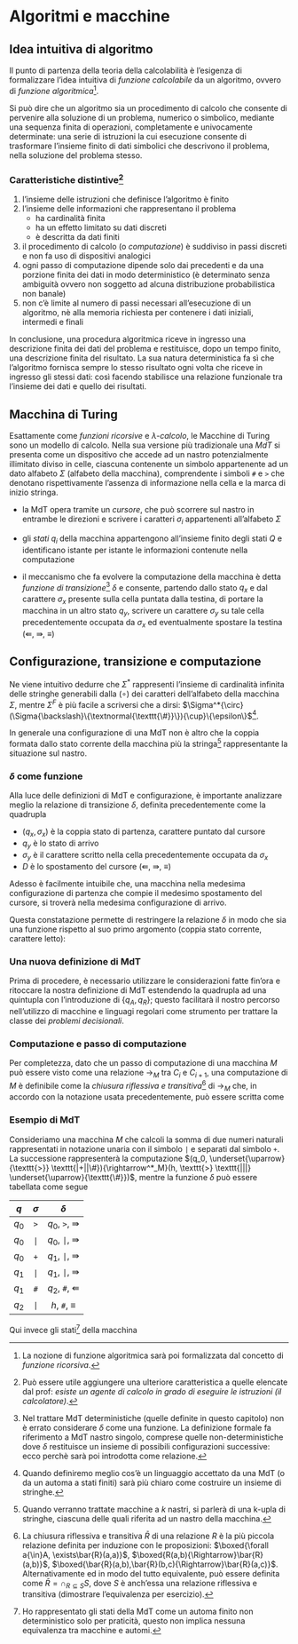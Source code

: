# Algoritmi e macchine \hfill \faGear








## Idea intuitiva di algoritmo

Il punto di partenza della teoria della calcolabilità è l'esigenza di formalizzare l'idea intuitiva di *funzione calcolabile* da un algoritmo, ovvero di *funzione algoritmica*[^1].

Si può dire che un algoritmo sia un procedimento di calcolo che consente di pervenire alla soluzione di un problema, numerico o simbolico, mediante una sequenza finita di operazioni, completamente e univocamente determinate: una serie di istruzioni la cui esecuzione consente di trasformare l'insieme finito di dati simbolici che descrivono il problema, nella soluzione del problema stesso.








### Caratteristiche distintive[^2]

1. l'insieme delle istruzioni che definisce l'algoritmo è finito
2. l'insieme delle informazioni che rappresentano il problema
    * ha cardinalità finita
    * ha un effetto limitato su dati discreti
    * è descritta da dati finiti
3. il procedimento di calcolo (o *computazione*) è suddiviso in passi discreti e non fa uso di dispositivi analogici
4. ogni passo di computazione dipende solo dai precedenti e da una porzione finita dei dati in modo deterministico (è determinato senza ambiguità ovvero non soggetto ad alcuna distribuzione probabilistica non banale)
5. non c'è limite al numero di passi necessari all'esecuzione di un algoritmo, nè alla memoria richiesta per contenere i dati iniziali, intermedi e finali

In conclusione, una procedura algoritmica riceve in ingresso una descrizione finita dei dati del problema e restituisce, dopo un tempo finito, una descrizione finita del risultato. La sua natura deterministica fa sì che l'algoritmo fornisca sempre lo stesso risultato ogni volta che riceve in ingresso gli stessi dati: così facendo stabilisce una relazione funzionale tra l'insieme dei dati e quello dei risultati.








## Macchina di Turing

Esattamente come *funzioni ricorsive* e *$\lambda$-calcolo*, le Macchine di Turing sono un modello di calcolo. Nella sua versione più tradizionale una *MdT* si presenta come un dispositivo che accede ad un nastro potenzialmente illimitato diviso in celle, ciascuna contenente un simbolo appartenente ad un dato alfabeto $\Sigma$ (alfabeto della macchina), comprendente i simboli `#` e `>` che denotano rispettivamente l'assenza di informazione nella cella e la marca di inizio stringa.
\begin{equation*}
\texttt{> a b ... a } \underset{\uparrow}{\texttt{a}} \texttt{ b \# \#}
\end{equation*}

* la MdT opera tramite un *cursore*, che può scorrere sul nastro in entrambe le direzioni e scrivere i caratteri $\sigma_i$ appartenenti all'alfabeto $\Sigma$

* gli *stati* $q_i$ della macchina appartengono all'insieme finito degli stati $Q$ e identificano istante per istante le informazioni contenute nella computazione

* il meccanismo che fa evolvere la computazione della macchina è detta *funzione di transizione*[^3] $\delta$ e consente, partendo dallo stato $q_x$ e dal carattere $\sigma_x$ presente sulla cella puntata dalla testina, di portare la macchina in un altro stato $q_y$, scrivere un carattere $\sigma_y$ su tale cella precedentemente occupata da $\sigma_x$ ed eventualmente spostare la testina ($\Lleftarrow$, $\Rrightarrow$, $\equiv$)

\begin{definition}
Una \underline{Macchina di Turing} è definita  formalmente come la quadrupla
\begin{equation*}
M = (Q, \Sigma, \delta, q_0)
\end{equation*}

\begin{itemize}[itemsep=-7pt]
\item $Q$ è l'insieme finito degli stati $q_i$ che non contiene lo stato di accettazione $h$
\item $\Sigma$ è l'insieme finito dei simboli (alfabeto della macchina) al quale non appartengono i simboli di spostamento $\Lleftarrow$, $\Rrightarrow$, $\equiv$
\item $\delta{\subseteq}(Q{\times}\Sigma){\times}(Q{\cup}{h}){\times}\Sigma{\times}\{\Lleftarrow,\Rrightarrow,\equiv\}$ è la relazione di transizione, tale che il carattere puntato dal cursore non possa mai trovarsi a sinistra di \textnormal{\ttfamily >}
\item $q_0{\in}Q$ è lo stato iniziale
\end{itemize}
\end{definition}








## Configurazione, transizione e computazione

\begin{definition}
Una \underline{configurazione} (istantanea) $C$ di una MdT è definita dalla quadrupla
\begin{gather*}
(q,u,\sigma,v) \in (Q \cup \{h\}) \times \Sigma^* \times \Sigma \times \Sigma^F \\
\boxed{\qquad u \qquad}\ \underset{\uparrow}{\sigma}\ \boxed{\qquad v \qquad}
\end{gather*}

\begin{itemize}[itemsep=-7pt]
\item $q$ è lo stato corrente
\item $\sigma$ è il simbolo corrente
\item $u$ è la stringa di caratteri a sinistra del simbolo corrente
\item $v$ è la stringa di caratteri a destra del simbolo corrente
\end{itemize}
\end{definition}

Ne viene intuitivo dedurre che $\Sigma^*$ rappresenti l'insieme di cardinalità infinita delle stringhe generabili dalla \textit{giustapposizione} ($\circ$) dei caratteri dell'alfabeto della macchina $\Sigma$, mentre $\Sigma^F$ è più facile a scriversi che a dirsi: $\Sigma^*{\circ}(\Sigma{\backslash}\{\textnormal{\texttt{\#}}\}){\cup}\{\epsilon\}$[^4].

In generale una configurazione di una MdT non è altro che la coppia formata dallo stato corrente della macchina più la stringa[^5] rappresentante la situazione sul nastro.








### $\delta$ come funzione

Alla luce delle definizioni di MdT e configurazione, è importante analizzare meglio la relazione di transizione $\delta$, definita precedentemente come la quadrupla
\begin{equation*}
\big((q_x,\sigma_x),q_y,\sigma_y,D\big)
\end{equation*}

* $(q_x,\sigma_x)$ è la coppia stato di partenza, carattere puntato dal cursore
* $q_y$ è lo stato di arrivo
* $\sigma_y$ è il carattere scritto nella cella precedentemente occupata da $\sigma_x$
* $D$ è lo spostamento del cursore ($\Lleftarrow$, $\Rrightarrow$, $\equiv$)

Adesso è facilmente intuibile che, una macchina nella medesima configurazione di partenza che compie il medesimo spostamento del cursore, si troverà nella medesima configurazione di arrivo.

Questa constatazione permette di restringere la relazione $\delta$ in modo che sia una funzione rispetto al suo primo argomento (coppia stato corrente, carattere letto):
\begin{equation*}
\delta(q_x,\sigma_x)=(q_y,\sigma_y,D)
\end{equation*}








### Una nuova definizione di MdT

Prima di procedere, è necessario utilizzare le considerazioni fatte fin'ora e ritoccare la nostra definizione di MdT estendendo la quadrupla ad una quintupla con l'introduzione di $\{q_A,q_R\}$; questo facilitarà il nostro percorso nell'utilizzo di macchine e linguagi regolari come strumento per trattare la classe dei *problemi decisionali*.

\begin{definition}
Una \underline{Macchina di Turing deterministica} è definita come la quintupla
\begin{equation*}
M = (Q, \Sigma, \delta, q_0, \{q_A,q_R\})
\end{equation*}

\begin{itemize}[itemsep=-7pt]
\item $Q$ è l'insieme finito degli stati $q_i$ che non contiene gli stati terminali
\item $\Sigma{\nsupseteq}\{\Lleftarrow,\Rrightarrow,\equiv\}$ è sempre l'insieme finito dei simboli (alfabeto della macchina)
\item $\delta{:}(Q{\times}\Sigma){\rightarrow}(Q{\times}\Sigma{\times}\{\Lleftarrow,\Rrightarrow,\equiv\})$ è la funzione di transizione
\item $q_0{\in}Q$ è lo stato iniziale
\item $\{q_A,q_R\}{\nsubseteq}Q$ è l'insieme formato dagli stati terminali di accettazione e rifiuto
\end{itemize}
\end{definition}








### Computazione e passo di computazione

\begin{definition}
Una \underline{computazione} di una MdT è costituita da una sequenza di configurazioni, tale che $C_0$ rappresenti la configurazione iniziale e $C_{i+1}$ il risultato dell'applicazione della funzione $\delta$ alla configurazione $C_i$ (ovvero il \underline{passo di computazione} $C_i{\rightarrow}C_{i+1}$). Si dirà inoltre che la computazione converge $\downarrow$ se, per $n{\ge}1$ tale che
\begin{equation*}
C_0 \rightarrow C_1 \rightarrow ... \rightarrow C_n
\end{equation*}
$C_n$ è una configurazione finale, in caso contrario si dirà che diverge $\uparrow$.
\end{definition}

Per completezza, dato che un passo di computazione di una macchina $M$ può essere visto come una relazione $\rightarrow_M$ tra $C_i$ e $C_{i+1}$, una computazione di $M$ è definibile come la *chiusura riflessiva e transitiva*[^6] di $\rightarrow_M$ che, in accordo con la notazione usata precedentemente, può essere scritta come
\begin{equation*}
C_0 \rightarrow_M^* C_n
\end{equation*}








### Esempio di MdT

Consideriamo una macchina $M$ che calcoli la somma di due numeri naturali rappresentati in notazione unaria con il simbolo `|` e separati dal simbolo `+`. La successione
\begin{gather*}
(q_0, \underset{\uparrow}{\texttt{>}} \texttt{|+||\#})
\rightarrow (q_0, \texttt{>} \underset{\uparrow}{\texttt{|}} \texttt{+||})
\rightarrow (q_0, \texttt{>} \texttt{|} \underset{\uparrow}{\texttt{+}} \texttt{||})
\rightarrow (q_1, \texttt{>} \texttt{||} \underset{\uparrow}{\texttt{|}} \texttt{|})\rightarrow\\
\rightarrow (q_1, \texttt{>} \texttt{|||} \underset{\uparrow}{\texttt{|}})
\rightarrow (q_1, \texttt{>} \texttt{||||} \underset{\uparrow}{\texttt{\#}})
\rightarrow (q_2, \texttt{>} \texttt{|||} \underset{\uparrow}{\texttt{|}})
\rightarrow (h, \texttt{>} \texttt{|||} \underset{\uparrow}{\texttt{\#}})
\end{gather*}
rappresenterà la computazione $(q_0, \underset{\uparrow}{\texttt{>}} \texttt{|+||\#}){\rightarrow^*_M}(h, \texttt{>} \texttt{|||} \underset{\uparrow}{\texttt{\#}})$, mentre la funzione $\delta$ può essere tabellata come segue

| $q$ | $\sigma$ | $\delta$ |
| :---: | :---: | :---: |
| $q_0$ | `>` | $q_0$, `>`, $\Rrightarrow$ |
| $q_0$ | `|` | $q_0$, `|`, $\Rrightarrow$ |
| $q_0$ | `+` | $q_1$, `|`, $\Rrightarrow$ |
| $q_1$ | `|` | $q_1$, `|`, $\Rrightarrow$ |
| $q_1$ | `#` | $q_2$, `#`, $\Lleftarrow$ |
| $q_2$ | `|` | $h$, `#`, $\equiv$ |

Qui invece gli stati[^7] della macchina

\vspace{10pt}

\begin{center}
\begin{tikzpicture}[scale=0.2]
\tikzstyle{every node}+=[inner sep=0pt]
\draw [black] (20.6,-29.6) circle (3);
\draw (20.6,-29.6) node {$q_0$};
\draw [black] (34.9,-29.6) circle (3);
\draw (34.9,-29.6) node {$q_1$};
\draw [black] (48.9,-29.6) circle (3);
\draw (48.9,-29.6) node {$q_2$};
\draw [black] (62.9,-29.6) circle (3);
\draw (62.9,-29.6) node {$h$};
\draw [black] (62.9,-29.6) circle (2.4);
\draw [black] (13.4,-29.6) -- (17.6,-29.6);
\fill [black] (17.6,-29.6) -- (16.8,-29.1) -- (16.8,-30.1);
\draw [black] (23.6,-29.6) -- (31.9,-29.6);
\fill [black] (31.9,-29.6) -- (31.1,-29.1) -- (31.1,-30.1);
\draw (27.75,-29.1) node [above] {\texttt{+}};
\draw [black] (37.9,-29.6) -- (45.9,-29.6);
\fill [black] (45.9,-29.6) -- (45.1,-29.1) -- (45.1,-30.1);
\draw (41.9,-29.1) node [above] {\texttt{\#}};
\draw [black] (51.9,-29.6) -- (59.9,-29.6);
\fill [black] (59.9,-29.6) -- (59.1,-29.1) -- (59.1,-30.1);
\draw (55.9,-29.1) node [above] {\texttt{|}};
\draw [black] (21.923,-32.28) arc (54:-234:2.25);
\draw (20.6,-36.85) node [below] {\texttt{>},\texttt{|}};
\fill [black] (19.28,-32.28) -- (18.4,-32.63) -- (19.21,-33.22);
\draw [black] (36.223,-32.28) arc (54:-234:2.25);
\draw (34.9,-36.85) node [below] {\texttt{|}};
\fill [black] (33.58,-32.28) -- (32.7,-32.63) -- (33.51,-33.22);
\end{tikzpicture}
\end{center}








[^1]: La nozione di funzione algoritmica sarà poi formalizzata dal concetto di *funzione ricorsiva*.
[^2]: Può essere utile aggiungere una ulteriore caratteristica a quelle elencate dal prof: *esiste un agente di calcolo in grado di eseguire le istruzioni (il calcolatore)*.
[^3]: Nel trattare MdT deterministiche (quelle definite in questo capitolo) non è errato considerare $\delta$ come una funzione. La definizione formale fa riferimento a MdT nastro singolo, comprese quelle non-deterministiche dove $\delta$ restituisce un insieme di possibili configurazioni successive: ecco perchè sarà poi introdotta come relazione.
[^4]: Quando definiremo meglio cos'è un linguaggio accettato da una MdT (o da un automa a stati finiti) sarà più chiaro come costruire un insieme di stringhe.
[^5]: Quando verranno trattate macchine a $k$ nastri, si parlerà di una k-upla di stringhe, ciascuna delle quali riferita ad un nastro della macchina.
[^6]: La chiusura riflessiva e transitiva $\bar{R}$ di una relazione $R$ è la più piccola relazione definita per induzione con le proposizioni: $\boxed{\forall a{\in}A, \exists\bar{R}(a,a)}$, $\boxed{R(a,b){\Rightarrow}\bar{R}(a,b)}$, $\boxed{\bar{R}(a,b),\bar{R}(b,c){\Rightarrow}\bar{R}(a,c)}$. Alternativamente ed in modo del tutto equivalente, può essere definita come $\bar{R}{=}\cap_{R{\subseteq}S}S$, dove $S$ è anch'essa una relazione riflessiva e transitiva (dimostrare l'equivalenza per esercizio).
[^7]: Ho rappresentato gli stati della MdT come un automa finito non deterministico solo per praticità, questo non implica nessuna equivalenza tra macchine e automi.

